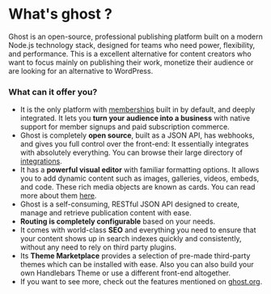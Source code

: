 # What's ghost ?

Ghost is an open-source, professional publishing platform built on a modern Node.js technology stack, designed for teams who need power, flexibility, and performance. This is a excellent alternative for content creators who want to focus mainly on publishing their work, monetize their audience or are looking for an alternative to WordPress.

### What can it offer you?

- It is the only platform with [memberships](https://ghost.org/docs/members/) built in by default, and deeply integrated. It lets you **turn your audience into a business** with native support for member signups and paid subscription commerce. 
- Ghost is completely **open source**, built as a JSON API, has webhooks, and gives you full control over the front-end: It essentially integrates with absolutely everything. You can browse their large directory of [integrations](https://ghost.org/integrations/).
- It has a **powerful visual editor** with familiar formatting options. It allows you to add dynamic content such as images, galleries, videos, embeds, and code. These rich media objects are known as cards. You can read more about them [here](https://ghost.org/help/cards/).
- Ghost is a self-consuming, RESTful JSON API designed to create, manage and retrieve publication content with ease.  
- **Routing is completely configurable** based on your needs. 
- It comes with world-class **SEO** and everything you need to ensure that your content shows up in search indexes quickly and consistently, without any need to rely on third party plugins.
- Its **Theme Marketplace** provides a selection of pre-made third-party themes which can be installed with ease. Also you can also build your own Handlebars Theme or use a different front-end altogether.
- If you want to see more, check out the features mentioned on [ghost.org]( https://ghost.org/). 